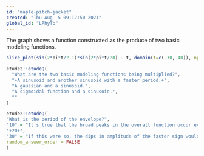 ```yaml
---
id: "maple-pitch-jacket"
created: "Thu Aug  5 09:12:50 2021"
global_id: "LPhyTb"
---
```



The graph shows a function constructed as the produce of two basic modeling functions.

```r
slice_plot(sin(2*pi*t/2.1)*sin(2*pi*t/20) ~ t, domain(t=c(-30, 40)), npts=500)
```
```r
etude2::etudeQ(
  "What are the two basic modeling functions being multiplied?",
  "+A sinusoid and another sinusoid with a faster period.+",
  "A gaussian and a sinusoid.",
  "A sigmoidal function and a sinusoid.",
  ""
)
```


```r
etude2::etudeQ(
"What is the period of the envelope?", 
"10" = "It's true that the broad peaks in the overall function occur every 10 time units. But a sine wave has two excursions from zero every cycle, one positive and one negative. So if the period of the envelope were 10, we would see an amplitude of the faster sinusoid near zero every 5 time units.",  
"+20+",
"30" = "If this were so, the dips in amplitude of the faster sign would occur every 15 time units.",
random_answer_order = FALSE
)
```
